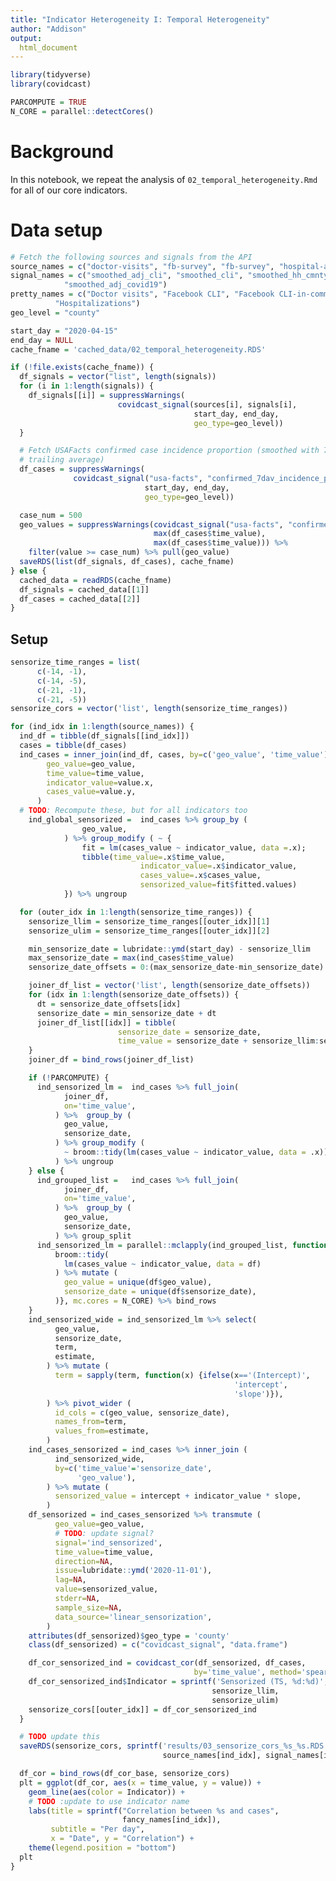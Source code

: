 ```yaml
---
title: "Indicator Heterogeneity I: Temporal Heterogeneity"
author: "Addison"
output:
  html_document
---
```

```r
library(tidyverse)
library(covidcast)
```

```r
PARCOMPUTE = TRUE
N_CORE = parallel::detectCores()
```

# Background

In this notebook, we repeat the analysis of `02_temporal_heterogeneity.Rmd`
for all of our core indicators.

# Data setup

```r
# Fetch the following sources and signals from the API 
source_names = c("doctor-visits", "fb-survey", "fb-survey", "hospital-admissions")
signal_names = c("smoothed_adj_cli", "smoothed_cli", "smoothed_hh_cmnty_cli", 
            "smoothed_adj_covid19")
pretty_names = c("Doctor visits", "Facebook CLI", "Facebook CLI-in-community", 
          "Hospitalizations")
geo_level = "county"

start_day = "2020-04-15"
end_day = NULL
cache_fname = 'cached_data/02_temporal_heterogeneity.RDS'

if (!file.exists(cache_fname)) {
  df_signals = vector("list", length(signals))
  for (i in 1:length(signals)) {
    df_signals[[i]] = suppressWarnings(
                        covidcast_signal(sources[i], signals[i],
                                         start_day, end_day,
                                         geo_type=geo_level))
  }

  # Fetch USAFacts confirmed case incidence proportion (smoothed with 7-day 
  # trailing average)
  df_cases = suppressWarnings(
              covidcast_signal("usa-facts", "confirmed_7dav_incidence_prop",
                              start_day, end_day,
                              geo_type=geo_level))

  case_num = 500
  geo_values = suppressWarnings(covidcast_signal("usa-facts", "confirmed_cumulative_num",
                                max(df_cases$time_value), 
                                max(df_cases$time_value))) %>%
    filter(value >= case_num) %>% pull(geo_value)
  saveRDS(list(df_signals, df_cases), cache_fname)
} else {
  cached_data = readRDS(cache_fname)
  df_signals = cached_data[[1]]
  df_cases = cached_data[[2]]
}
```

## Setup

```r
sensorize_time_ranges = list(
      c(-14, -1),
      c(-14, -5),
      c(-21, -1),
      c(-21, -5))
sensorize_cors = vector('list', length(sensorize_time_ranges))

for (ind_idx in 1:length(source_names)) {
  ind_df = tibble(df_signals[[ind_idx]])
  cases = tibble(df_cases)
  ind_cases = inner_join(ind_df, cases, by=c('geo_value', 'time_value')) %>% select (
        geo_value=geo_value,
        time_value=time_value,
        indicator_value=value.x,
        cases_value=value.y,
      )
  # TODO: Recompute these, but for all indicators too
	ind_global_sensorized =  ind_cases %>% group_by (
				geo_value,
			) %>% group_modify ( ~ {
				fit = lm(cases_value ~ indicator_value, data =.x);
				tibble(time_value=.x$time_value,
							 indicator_value=.x$indicator_value,
							 cases_value=.x$cases_value,
							 sensorized_value=fit$fitted.values)
			}) %>% ungroup

  for (outer_idx in 1:length(sensorize_time_ranges)) {
    sensorize_llim = sensorize_time_ranges[[outer_idx]][1]
    sensorize_ulim = sensorize_time_ranges[[outer_idx]][2]

    min_sensorize_date = lubridate::ymd(start_day) - sensorize_llim
    max_sensorize_date = max(ind_cases$time_value)
    sensorize_date_offsets = 0:(max_sensorize_date-min_sensorize_date)

    joiner_df_list = vector('list', length(sensorize_date_offsets))
    for (idx in 1:length(sensorize_date_offsets)) {
      dt = sensorize_date_offsets[idx]
      sensorize_date = min_sensorize_date + dt
      joiner_df_list[[idx]] = tibble(
                        sensorize_date = sensorize_date,
                        time_value = sensorize_date + sensorize_llim:sensorize_ulim)
    }
    joiner_df = bind_rows(joiner_df_list)

    if (!PARCOMPUTE) {
      ind_sensorized_lm =  ind_cases %>% full_join(
            joiner_df,
            on='time_value',
          ) %>%  group_by (
            geo_value,
            sensorize_date,
          ) %>% group_modify (
            ~ broom::tidy(lm(cases_value ~ indicator_value, data = .x))
          ) %>% ungroup
    } else {
      ind_grouped_list =   ind_cases %>% full_join(
            joiner_df,
            on='time_value',
          ) %>%  group_by (
            geo_value,
            sensorize_date,
          ) %>% group_split
      ind_sensorized_lm = parallel::mclapply(ind_grouped_list, function(df) {
          broom::tidy(
            lm(cases_value ~ indicator_value, data = df)
          ) %>% mutate (
            geo_value = unique(df$geo_value),
            sensorize_date = unique(df$sensorize_date),
          )}, mc.cores = N_CORE) %>% bind_rows
    }
    ind_sensorized_wide = ind_sensorized_lm %>% select(
          geo_value,
          sensorize_date,
          term,
          estimate,
        ) %>% mutate (
          term = sapply(term, function(x) {ifelse(x=='(Intercept)',
                                                  'intercept',
                                                  'slope')}),
        ) %>% pivot_wider (
          id_cols = c(geo_value, sensorize_date),
          names_from=term,
          values_from=estimate,
        )
    ind_cases_sensorized = ind_cases %>% inner_join (
          ind_sensorized_wide,
          by=c('time_value'='sensorize_date',
               'geo_value'),
        ) %>% mutate (
          sensorized_value = intercept + indicator_value * slope,
        )
    df_sensorized = ind_cases_sensorized %>% transmute (
          geo_value=geo_value,
          # TODO: update signal?
          signal='ind_sensorized',
          time_value=time_value,
          direction=NA,
          issue=lubridate::ymd('2020-11-01'),
          lag=NA,
          value=sensorized_value,
          stderr=NA,
          sample_size=NA,
          data_source='linear_sensorization',
        )
    attributes(df_sensorized)$geo_type = 'county'
    class(df_sensorized) = c("covidcast_signal", "data.frame")

    df_cor_sensorized_ind = covidcast_cor(df_sensorized, df_cases,
                                         by='time_value', method='spearman')
    df_cor_sensorized_ind$Indicator = sprintf('Sensorized (TS, %d:%d)',
                                             sensorize_llim,
                                             sensorize_ulim)
    sensorize_cors[[outer_idx]] = df_cor_sensorized_ind
  }

  # TODO update this
  saveRDS(sensorize_cors, sprintf('results/03_sensorize_cors_%s_%s.RDS',
                                  source_names[ind_idx], signal_names[ind_idx]))

  df_cor = bind_rows(df_cor_base, sensorize_cors)
  plt = ggplot(df_cor, aes(x = time_value, y = value)) +
    geom_line(aes(color = Indicator)) +
    # TODO :update to use indicator name
    labs(title = sprintf("Correlation between %s and cases",
                         fancy_names[ind_idx]),
         subtitle = "Per day",
         x = "Date", y = "Correlation") +
    theme(legend.position = "bottom")
  plt
}

```

